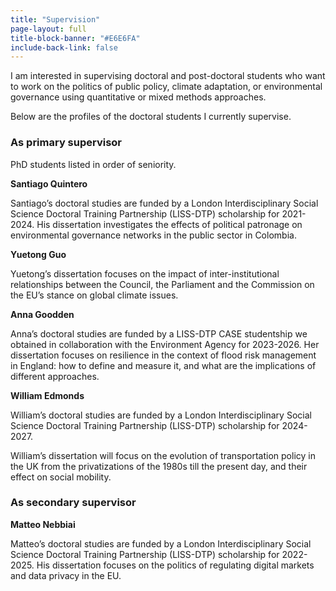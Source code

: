 ```yaml
---
title: "Supervision"
page-layout: full
title-block-banner: "#E6E6FA"
include-back-link: false
---
```


I am interested in supervising doctoral and post-doctoral students who want to work on the politics of public policy, climate adaptation, or environmental governance using quantitative or mixed methods approaches.  

Below are the profiles of the doctoral students I currently supervise.

::: panel-tabset
### As primary supervisor

PhD students listed in order of seniority. 

**Santiago Quintero**

Santiago's doctoral studies are funded by a London Interdisciplinary Social Science Doctoral Training Partnership (LISS-DTP) scholarship for 2021-2024. His dissertation investigates the effects of political patronage on environmental governance networks in the public sector in Colombia.

**Yuetong Guo**

Yuetong's dissertation focuses on the impact of inter-institutional relationships between the Council, the Parliament and the Commission on the EU's stance on global climate issues. 

**Anna Goodden**

Anna's doctoral studies are funded by a LISS-DTP CASE studentship we obtained in collaboration with the Environment Agency for 2023-2026. Her dissertation focuses on resilience in the context of flood risk management in England: how to define and measure it, and what are the implications of different approaches.

**William Edmonds**

William's doctoral studies are funded by a London Interdisciplinary Social Science Doctoral Training Partnership (LISS-DTP) scholarship for 2024-2027.

William's dissertation will focus on the evolution of transportation policy in the UK from the privatizations of the 1980s till the present day, and their effect on social mobility.


### As secondary supervisor


**Matteo Nebbiai**

Matteo's doctoral studies are funded by a London Interdisciplinary Social Science Doctoral Training Partnership (LISS-DTP) scholarship for 2022-2025. His dissertation focuses on the politics of regulating digital markets and data privacy in the EU.

:::